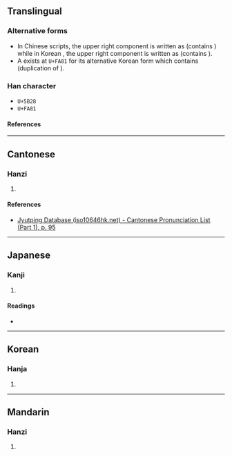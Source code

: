 {{character info/new}}
{{character info/new|0xfa81}}
==Translingual==

===Alternative forms===
* In Chinese scripts, the upper right component is written as <big>{{l|mul|兹}}</big> (contains {{l|mul|䒑}}) while in Korean {{w|hanja}}, the upper right component is written as <big>{{l|mul|茲}}</big> (contains {{l|mul|艹}}).
* A {{w|CJK Compatibility Ideographs|CJK compatibility ideograph}} exists at <code>U+FA81</code> for its alternative Korean form which contains <big>{{l|mul|玆}}</big> (duplication of {{l|mul|玄}}).

===Han character===
* <code>U+5B28</code> {{Han char|rn=38|rad=女|as=13|sn=16|four=44433|canj=VTVP|ids=⿰女慈(GHT),⿰女⿱茲心(K)}}
* <code>U+FA81</code> {{Han char|rn=38|rad=女|as=13|sn=17|four=|canj=VYIP|ids=⿰女⿱玆心}}

====References====
{{Han ref|kx=0272.340|dkj=06816|dj=0541.010|hdz=21085.200|uh=5B28}}
{{Han ref|uh=FA81}}

----

==Cantonese==

===Hanzi===
{{yue-hanzi|jyut=[[ci4]]|y=chi4}}

# {{defn|lang=yue|sort=女14}}

====References====
* [http://www.iso10646hk.net/jp/document/download.jsp Jyutping Database (iso10646hk.net) - Cantonese Pronunciation List (Part 1), p. 95]

----

==Japanese==

===Kanji===
{{ja-kanji|grade=|rs=女14}}

# {{defn|lang=ja|sort=女14}}

====Readings====
* {{ja-readings|on=[[し]] (shi), [[じ]] (ji)|kun=}}

----

==Korean==

===Hanja===
{{ko-hanja|hangeul=자|rv=ja|mr=cha}}

# {{defn|lang=ko|sort=女14}}

----

==Mandarin==

===Hanzi===
{{cmn-hanzi|pin=[[cí]] ([[ci2]])|wg=tz'u<sup>2</sup>}}

# {{defn|lang=cmn|sort=女14}}